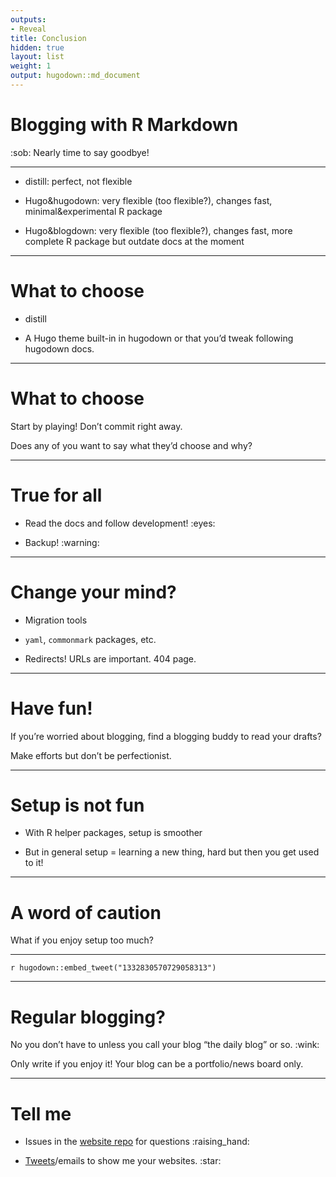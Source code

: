 ```yaml
---
outputs:
- Reveal
title: Conclusion
hidden: true
layout: list
weight: 1
output: hugodown::md_document
---
```


# Blogging with R Markdown

:sob: Nearly time to say goodbye!

---

* distill: perfect, not flexible

* Hugo&hugodown: very flexible (too flexible?), changes fast, minimal&experimental R package

* Hugo&blogdown: very flexible (too flexible?), changes fast, more complete R package but outdate docs at the moment

---

# What to choose

* distill

* A Hugo theme built-in in hugodown or that you'd tweak following hugodown docs.

---

# What to choose

Start by playing! Don't commit right away.

Does any of you want to say what they'd choose and why?

---

# True for all

* Read the docs and follow development! :eyes:

* Backup! :warning:

---

# Change your mind?

* Migration tools

* `yaml`, `commonmark` packages, etc.

* Redirects! URLs are important. 404 page.

---

# Have fun!

If you're worried about blogging, find a blogging buddy to read your drafts?

Make efforts but don't be perfectionist.

---

# Setup is not fun

* With R helper packages, setup is smoother

* But in general setup = learning a new thing, hard but then you get used to it!

---

# A word of caution

What if you enjoy setup too much?

---

`r hugodown::embed_tweet("1332830570729058313")`

---

# Regular blogging?

No you don't have to unless you call your blog "the daily blog" or so. :wink:

Only write if you enjoy it! Your blog can be a portfolio/news board only.

---

# Tell me

* Issues in the [website repo](https://github.com/maelle/rmd-blogging-jozi/issues) for questions  :raising_hand:

* [Tweets](https://twitter.com/ma_salmon)/emails to show me your websites. :star:
